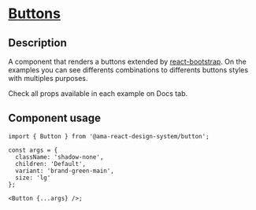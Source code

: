 
<Meta title="Components/Buttons/Buttons Docs" />

<h1 className="mb-32">
  <u>Buttons</u>
</h1>

<h2>Description </h2>
<p className="fs-16">
  A component that renders a buttons extended by <a href="https://react-bootstrap.github.io/">react-bootstrap</a>. On the examples you can
  see differents combinations to differents buttons styles with multiples purposes.
</p>
<p className="fs-16">Check all props available in each example on Docs tab.</p>

<h2>Component usage</h2>

```tsx
import { Button } from '@ama-react-design-system/button';

const args = {
  className: 'shadow-none',
  children: 'Default',
  variant: 'brand-green-main',
  size: 'lg'
};

<Button {...args} />;
```
